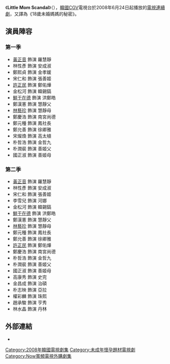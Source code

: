 {{expert|time=2015-02-24T02:52:45+00:00}}
{{refimprove|time=2015-02-24T02:52:45+00:00}}
{{Infobox Television
| show_name         = 18歲未婚媽媽的秘密
| original_name      = {{lang|ko|리틀맘 스캔들}} 
| show_name_2        = 
| image                = 
| caption              = 
| genre                = 
| format               = 
| creator              = 
| developer            = 
| writer               = 金南熙
| director             = 張斗植
| creative_director    = 
| presenter            = 
| starring             = [[黃正音|黃正音]]、[[林性彥|林性彥]]、[[鄭熙貞|鄭熙貞]]、[[宋仁和|宋仁和]]、[[李雪兒|李雪兒]]
| theme_song           = 
| opentheme            =  
| endtheme             = 
| composer             = 
| country              = {{KOR}}
| language             = [[韓語|韓語]]
| num_seasons          = 2
| num_episodes         = 16
| list_episodes        = 
| location             = 
| runtime              = 
| company              = 
| distributor          = 
| channel              =  CGV
| first_run            = {{KOR}}
| first_aired          = {{start date|2008|6|14}}
| last_aired           = {{end date|2008|8|9}}
| preceded_by          = 
| followed_by          = 
| related              = 
| website              = 
| 中國大陸名稱 = 
| 台灣名稱   = 壞女孩私密日記
| 港澳名稱   = 高校媽咪
| 馬新名稱   = 
}}
《'''Little Mom Scandal'''》（{{lang-ko|리틀맘 스캔들}}），[[韓國|韓國]]CGV電視台於2008年6月24日起播放的[[電視連續劇|電視連續劇]]，又譯為《18歲未婚媽媽的秘密》。

== 演員陣容 ==
=== 第一季 ===
*[[黃正音|黃正音]] 飾演 羅慧靜
*林性彥 飾演 安成淑
*鄭熙貞 飾演 金孝媛
*宋仁和 飾演 張善姬
*[[許正民|許正民]] 飾演 鄭佑燁
*金松河 飾演 韓錫鎬
*[[鮮于在德|鮮于在德]] 飾演 洪鄭皓
*鄭漢憲 飾演 慧靜父
*[[林藝珍|林藝珍]] 飾演 慧靜母
*鄭慶浩 飾演 南宮尚德
*鄭元種 飾演 鳳社長
*鄭允善 飾演 徐卿雅
*宋燦煥 飾演 高太植
*朴哲浩 飾演 金哲九
*朴潤裴 飾演 善姬父
*國正淑 飾演 善姬母

=== 第二季 ===
*[[黃正音|黃正音]] 飾演 羅慧靜
*林性彥 飾演 安成淑
*宋仁和 飾演 張善姬
*李雪兒 飾演 河娜
*金松河 飾演 韓錫鎬
*[[鮮于在德|鮮于在德]] 飾演 洪鄭皓
*鄭漢憲 飾演 慧靜父
*[[林藝珍|林藝珍]] 飾演 慧靜母
*鄭元種 飾演 鳳社長
*鄭允善 飾演 徐卿雅
*[[許正民|許正民]] 飾演 鄭佑燁
*鄭慶浩 飾演 南宮尚德
*朴哲浩 飾演 金哲九
*朴潤裴 飾演 善姬父
*國正淑 飾演 善姬母
*高康秀 飾演 史完
*金昌成 飾演 治碩
*朴志映 飾演 亞拉
*權彩麟 飾演 珠熙
*趙承駿 飾演 亨秀
*林水晶 飾演 丹林

==外部連結==
*{{IMDb title|tt11189294}}

{{電視節目的變遷	
|電視台= {{flagicon|Hong Kong}} 香港 [[Now寬頻電視|Now]][[Now_101台|101台]]
|播放檔次= 星期一至五23:35-00:30
|節目名稱= 高校媽咪<br />（2012年1月13日 - 2012年2月3日）
|上一節目= [[間諜明月|烏龍女特務]]<br />（2011年12月5日 - 2012年1月12日）
|下一節目= [[千日的约定|千日的约定]]<br />（2012年2月6日 - 2012年3月16日）
}}

{{DEFAULTSORT:Little Mom Scandal}}
[[Category:2008年韓國電視劇集|Category:2008年韓國電視劇集]]
[[Category:未成年懷孕題材電視劇|Category:未成年懷孕題材電視劇]]
[[Category:Now寬頻電視外購劇集|Category:Now寬頻電視外購劇集]]